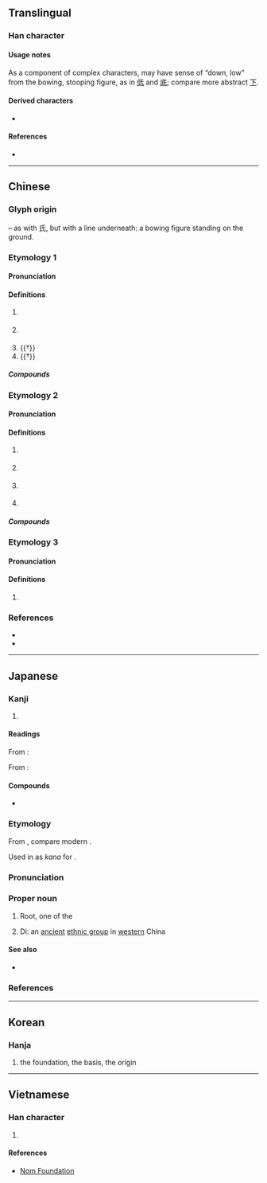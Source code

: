 {{character info}}
==Translingual==

===Han character===
{{Han char|rn=83|rad=氏|as=01|sn=5|four=72740|canj=HPM,HVPI|ids=⿱氏丶(G),⿱氏一(HTJK)}}

====Usage notes====
As a component of complex characters, may have sense of “down, low” from the bowing, stooping figure, as in [[低]] and [[底]]; compare more abstract [[下]].

====Derived characters====
* {{l|mul|[[低]], [[厎]], [[底]], [[抵]], [[邸]], [[骶]]}}

====References====
* {{Han ref|kx=0597.190|dkj=17027|dj=0988.310|hdz=32130.020|uh=6C10|ud=27664|bh=A5C2|bd=42434}}

----

==Chinese==
{{zh-forms}}
{{zh-wp|zh:氐|en:Di (Five Barbarians)}}
{{zh-wp|zh:氐宿|en:Root (Chinese constellation)}}

===Glyph origin===
{{Han etym}}
{{Han compound|氏|t1=(bowing figure)|一|ls=p}} – as with 氏, but with a line underneath: a bowing figure standing on the ground.

===Etymology 1===

====Pronunciation====
{{zh-pron
|m=dī
|c=dai1
|mn=tí/te
|mn-t=di1
|mc=2
|oc=1
|cat=n,v
}}

====Definitions====
{{zh-hanzi}}

# {{w|Di (Five Barbarians)|Di}} {{gloss|[[ethnic group]]}}
# {{lb|zh|astronomy}} {{w|Root (Chinese constellation)|Root}} {{gloss|Chinese [[constellation]]}}
# {{†}} {{zh-original|低|to [[lower]]; to [[bow]]}}
# {{†}} {{zh-original|低|[[cheap]]; [[inexpensive]]}}

=====Compounds=====
{{zh-der|氐宿|氐族|氐羌|氐士貉}}

===Etymology 2===

====Pronunciation====
{{zh-pron
|m=dǐ
|c=dai2
|mn=té
|mn-t=di2
|mc=
|oc=2
|cat=n,v
}}

====Definitions====
{{zh-hanzi}}

# {{lb|zh|literary}} {{zh-original|柢|[[root]] of a [[tree]]}}
# {{lb|zh|literary}} {{zh-original|柢|[[basis]]; [[fundamental]]}}
# {{lb|zh|literary}} {{zh-original|抵|to [[reach]]; to [[arrive]]}}
# {{lb|zh|literary}} {{zh-original|抵|to [[match]]; to be [[equal]] to}}

=====Compounds=====
{{zh-der|根氐}}

===Etymology 3===

====Pronunciation====
{{zh-pron
|m=zhī
|mc=1
|cat=
}}

====Definitions====
{{zh-hanzi}}

# {{zh-only|氐池|an ancient [[county]]}}

===References===
* {{R:twedu|A02110}}
* {{R:yue:Hanzi}}

----

==Japanese==

===Kanji===
{{ja-kanji|grade=|rs=氏01}}

# {{w|Di (Five Barbarians)|Di}} {{gl|[[ancient]] [[ethnic group]] in [[west]]ern China}}

====Readings====
{{rfv-pron|ja}}

From {{der|ja|ltc|sort=てい|-}} {{ltc-l|氐|id=1|Di; {{w|Root (Chinese constellation)|Root}} [[mansion]]}}:
{{ja-readings
|goon=だい
|kanon=たい, てい
}}

From {{der|ja|ltc|-}} {{ltc-l|氐|tr=*ʈiɪ|[[basis]], [[fundamental]]}}:
{{ja-readings
|goon=じ<ぢ
|kanon=ち
|kun=ふもと-
}}

====Compounds====
* {{ja-r|氐宿|^ともぼし}}

===Etymology===
<div style="float:right;">
{{wp|lang=ja|テイ宿}}
{{wp|Root (Chinese constellation)}}
{{wp|lang=ja|テイ (民族)}}
{{wp|Di (Five Barbarians)}}
</div>
{{ja-kanjitab|てい|yomi=o}}

From {{der|ja|ltc|sort=てい|-}} {{ltc-l|氐|id=1}}, compare modern {{cog|cmn|氐|tr=dī}}.

Used in {{w|Old Japanese}} as {{m|ja|借音|tr=shakuon}} ''kana'' for {{IPAfont|⟨te⟩}}.

===Pronunciation===
{{ja-pron|y=ko|てい|acc=1|acc_ref=DJR}}

===Proper noun===
{{ja-pos|proper|てい}}

# {{lb|ja|Chinese astronomy}} Root, one of the {{w|Twenty-Eight Mansions}}
#: {{syn|ja|氐宿|tr=Teishū, Tei-shuku|とも星|tr2=Tomoboshi}}
# {{lb|ja|historical}} Di: an [[ancient]] [[ethnic group]] in [[west]]ern China
#: {{hyper|ja|五胡|tr=Goko}}

====See also====
* {{ja-r|てんびん座|^てんびん-ざ|[[Libra]]}}

===References===
<references/>

----

==Korean==

===Hanja===
{{ko-hanja|저}}

# the foundation, the basis, the origin

----

==Vietnamese==

===Han character===
{{vi-readings|readings=đê|rs=氏01}}

# {{rfdef|vi|sort=氏01}}

====References====
* [http://nomfoundation.org/common/nom_details.php?codepoint=6c10 Nom Foundation]